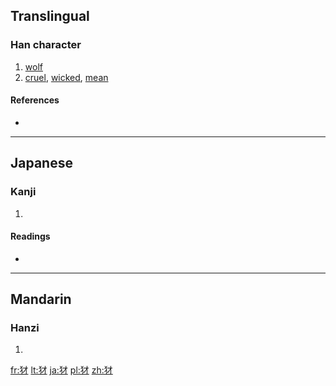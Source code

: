 {{also|豺}}
==Translingual==

===Han character===
{{Han char|rn=94|rad=犬|as=03|sn=6|four=|canj=大竹木竹 (KHDH)}}

# [[wolf]]
# [[cruel]], [[wicked]], [[mean]]

====References====
* {{Han ref|kx=0706.140|dkj=20248|dj=1119.060|hdz=21333.010|uh=72B2|ud=29362}}

----

==Japanese==

===Kanji===
{{ja-kanji|grade=|rs=犬03}}

# {{defn|Japanese|sort=犬03}}

====Readings====
* {{ja-readings|on=[[さい]] (sai)|kun=[[やまいぬ]] (yamainu)}}

----

==Mandarin==

===Hanzi===
{{cmn-hanzi|pin=[[cái]] ([[cai2]])|wg=ts'ai<sup>2</sup>}}

# {{defn|Mandarin|sort=犬03}}

[[fr:犲]]
[[lt:犲]]
[[ja:犲]]
[[pl:犲]]
[[zh:犲]]
